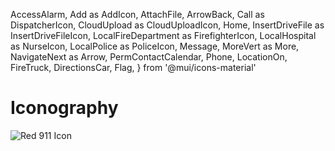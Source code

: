   AccessAlarm,
  Add as AddIcon,
  AttachFile,
  ArrowBack,
  Call as DispatcherIcon,
  CloudUpload as CloudUploadIcon,
  Home,
  InsertDriveFile as InsertDriveFileIcon,
  LocalFireDepartment as FirefighterIcon,
  LocalHospital as NurseIcon,
  LocalPolice as PoliceIcon,
  Message,
  MoreVert as More,
  NavigateNext as Arrow,
  PermContactCalendar,
  Phone,
  LocationOn,
  FireTruck,
  DirectionsCar,
  Flag,
} from '@mui/icons-material'

<Meta title="Iconography" />

# Iconography

<IconGallery>
  <IconItem name="AccessAlarm">
    <AccessAlarm />
  </IconItem>

  <IconItem name="AddIcon">
    <AddIcon />
  </IconItem>

  <IconItem name="Arrow">
    <Arrow />
  </IconItem>

  <IconItem name="ArrowBack">
    <ArrowBack />
  </IconItem>

  <IconItem name="AttachFile">
    <AttachFile />
  </IconItem>

  <IconItem name="CloudUploadIcon">
    <CloudUploadIcon />
  </IconItem>

  <IconItem name="DispatcherIcon">
    <img src="/911-icon.png" alt="Red 911 Icon" style={{ width: '28px', height: '28px', borderRadius: '8px' }} />
  </IconItem>

  <IconItem name="FirefighterIcon">
    <FirefighterIcon />
  </IconItem>

  <IconItem name="Home">
    <Home />
  </IconItem>

  <IconItem name="InsertDriveFileIcon">
    <InsertDriveFileIcon />
  </IconItem>

  <IconItem name="Message">
    <Message />
  </IconItem>

  <IconItem name="More">
    <More />
  </IconItem>

  <IconItem name="NurseIcon">
    <NurseIcon />
  </IconItem>

  <IconItem name="PermContactCalendar">
    <PermContactCalendar />
  </IconItem>

  <IconItem name="Phone">
    <Phone />
  </IconItem>

  <IconItem name="PoliceIcon">
    <PoliceIcon />
  </IconItem>

  <IconItem name="IncidentIcon">
    <ErrorOutlineIcon />
  </IconItem>

  <IconItem name="group">
    <Groups2Icon />
  </IconItem>

  <IconItem name="map">
    <LocationOn />
  </IconItem>

  <IconItem name="FireTruck">
    <FireTruck />
  </IconItem>

  <IconItem name="DirectionsCar">
    <DirectionsCar />
  </IconItem>

  <IconItem name="Flag">
    <Flag />
  </IconItem>
</IconGallery>

